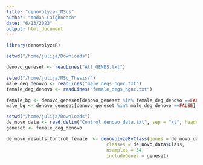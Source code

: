 ```yaml
---
title: "denovolyzer_MScs"
author: "Aodan Laighneach"
date: "6/13/2023"
output: html_document
---
```


```r
library(denovolyzeR)
```


```r
setwd("/home/julija/Downloads")

denovo_geneset <- readLines("All_GENES.txt")

```

```r
setwd("/home/julija/MSc_Thesis/")
male_deg_denovo <- readLines("male_degs_hgnc.txt")
female_deg_denovo <- readLines("female_degs_hgnc.txt")
```

```r
female_bg <- denovo_geneset[denovo_geneset %in% female_deg_denovo ==FALSE]
male_bg <- denovo_geneset[denovo_geneset %in% male_deg_denovo ==FALSE]

```






```r
setwd("/home/julija/Downloads")
de_novo_data <- read.delim("Control_denovo_data.txt", sep = "\t", header = T)
geneset <- female_deg_denovo

de_novo_results_Control_female  <- denovolyzeByClass(genes = de_novo_data$Gene, 
                                     classes = de_novo_data$Class, 
                                     nsamples = 54, 
                                     includeGenes = geneset)

```

